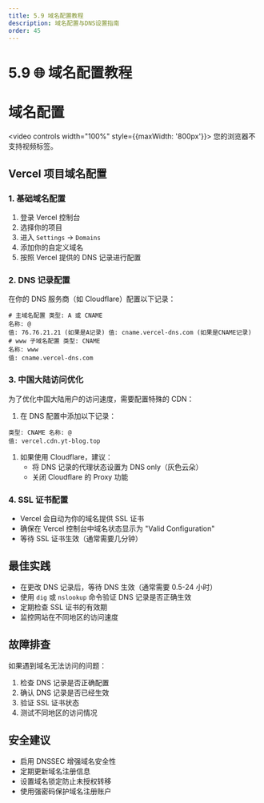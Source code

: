 ```yaml
---
title: 5.9 域名配置教程
description: 域名配置与DNS设置指南
order: 45
---
```


# 5.9 🌐 域名配置教程

# 域名配置

<video controls width="100%" style={{maxWidth: '800px'}}>
  <source src="https://minio.xiaofeng.show/ai-code/5.9.mp4" type="video/mp4" />
  您的浏览器不支持视频标签。
</video>

## Vercel 项目域名配置

### 1. 基础域名配置

1. 登录 Vercel 控制台
2. 选择你的项目
3. 进入 `Settings` -> `Domains`
4. 添加你的自定义域名
5. 按照 Vercel 提供的 DNS 记录进行配置

### 2. DNS 记录配置

在你的 DNS 服务商（如 Cloudflare）配置以下记录：

```
# 主域名配置 类型: A 或 CNAME
名称: @
值: 76.76.21.21 (如果是A记录) 值: cname.vercel-dns.com (如果是CNAME记录) 
# www 子域名配置 类型: CNAME
名称: www
值: cname.vercel-dns.com
```

### 3. 中国大陆访问优化

为了优化中国大陆用户的访问速度，需要配置特殊的 CDN：

1. 在 DNS 配置中添加以下记录：

```
类型: CNAME 名称: @
值: vercel.cdn.yt-blog.top
```

1. 如果使用 Cloudflare，建议：
    - 将 DNS 记录的代理状态设置为 DNS only（灰色云朵）
    - 关闭 Cloudflare 的 Proxy 功能

### 4. SSL 证书配置

- Vercel 会自动为你的域名提供 SSL 证书
- 确保在 Vercel 控制台中域名状态显示为 "Valid Configuration"
- 等待 SSL 证书生效（通常需要几分钟）

## 最佳实践

- 在更改 DNS 记录后，等待 DNS 生效（通常需要 0.5-24 小时）
- 使用 `dig` 或 `nslookup` 命令验证 DNS 记录是否正确生效
- 定期检查 SSL 证书的有效期
- 监控网站在不同地区的访问速度

## 故障排查

如果遇到域名无法访问的问题：

1. 检查 DNS 记录是否正确配置
2. 确认 DNS 记录是否已经生效
3. 验证 SSL 证书状态
4. 测试不同地区的访问情况

## 安全建议

- 启用 DNSSEC 增强域名安全性
- 定期更新域名注册信息
- 设置域名锁定防止未授权转移
- 使用强密码保护域名注册账户